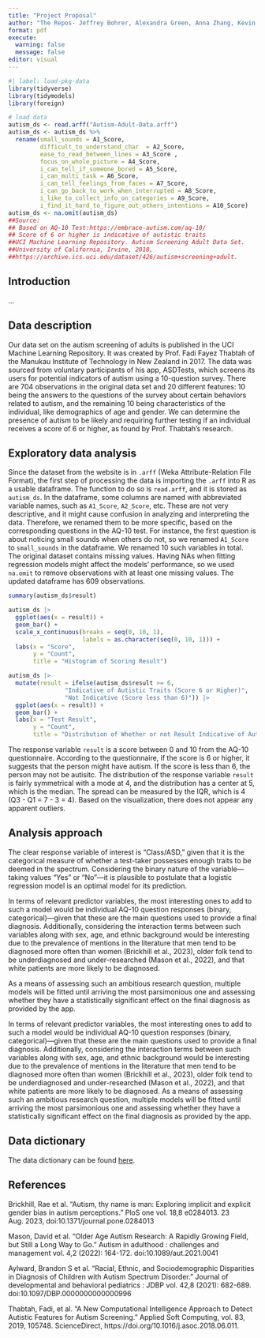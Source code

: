 ```yaml
---
title: "Project Proposal"
author: "The Repos- Jeffrey Bohrer, Alexandra Green, Anna Zhang, Kevin Lee"
format: pdf
execute: 
  warning: false
  message: false
editor: visual
---
```


```r
#| label: load-pkg-data
library(tidyverse)
library(tidymodels)
library(foreign)

# load data
autism_ds <- read.arff("Autism-Adult-Data.arff")
autism_ds <- autism_ds %>%
  rename(small_sounds = A1_Score, 
         difficult_to_understand_char  = A2_Score, 
         ease_to_read_between_lines = A3_Score ,
         focus_on_whole_picture = A4_Score,
         i_can_tell_if_someone_bored = A5_Score,
         i_can_multi_task = A6_Score,
         i_can_tell_feelings_from_faces = A7_Score,
         i_can_go_back_to_work_when_interrupted = A8_Score,
         i_like_to_collect_info_on_categories = A9_Score,
         i_find_it_hard_to_figure_out_others_intentions = A10_Score)
autism_ds <- na.omit(autism_ds)
##Source:
## Based on AQ-10 Test:https://embrace-autism.com/aq-10/
## Score of 6 or higher is indicative of autistic traits
##UCI Machine Learning Repository. Autism Screening Adult Data Set. 
##University of California, Irvine, 2018, 
##https://archive.ics.uci.edu/dataset/426/autism+screening+adult.
```

## Introduction

...

## Data description

Our data set on the autism screening of adults is published in the UCI Machine Learning Repository. It was created by Prof. Fadi Fayez Thabtah of the Manukau Institute of Technology in New Zealand in 2017. The data was sourced from voluntary participants of his app, ASDTests, which screens its users for potential indicators of autism using a 10-question survey. There are 704 observations in the original data set and 20 different features: 10 being the answers to the questions of the survey about certain behaviors related to autism, and the remaining 10 being characteristics of the individual, like demographics of age and gender. We can determine the presence of autism to be likely and requiring further testing if an individual receives a score of 6 or higher, as found by Prof. Thabtah's research.

## Exploratory data analysis

Since the dataset from the website is in `.arff` (Weka Attribute-Relation File Format), the first step of processing the data is importing the `.arff` into R as a usable dataframe. The function to do so is `read.arff`, and it is stored as `autism_ds`. In the dataframe, some columns are named with abbreviated variable names, such as `A1_Score`, `A2_Score`, etc. These are not very descriptive, and it might cause confusion in analyzing and interpreting the data. Therefore, we renamed them to be more specific, based on the corresponding questions in the AQ-10 test. For instance, the first question is about noticing small sounds when others do not, so we renamed `A1_Score` to `small_sounds` in the dataframe. We renamed 10 such variables in total. The original dataset contains missing values. Having NAs when fitting regression models might affect the models' performance, so we used `na.omit` to remove observations with at least one missing values. The updated dataframe has 609 observations.

```r
summary(autism_ds$result)

autism_ds |>
  ggplot(aes(x = result)) +
  geom_bar() +
  scale_x_continuous(breaks = seq(0, 10, 1), 
                     labels = as.character(seq(0, 10, 1))) +
  labs(x = "Score",
       y = "Count",
       title = "Histogram of Scoring Result")

autism_ds |>
  mutate(result = ifelse(autism_ds$result >= 6, 
                "Indicative of Autistic Traits (Score 6 or Higher)",
                "Not Indicative (Score less than 6)")) |>
  ggplot(aes(x = result)) +
  geom_bar() +
  labs(x = "Test Result",
       y = "Count",
       title = "Distribution of Whether or not Result Indicative of Autism")
```

The response variable `result` is a score between 0 and 10 from the AQ-10 questionnaire. According to the questionnaire, if the score is 6 or higher, it suggests that the person might have autism. If the score is less than 6, the person may not be autisitc. The distribution of the response variable `result` is fairly symmetrical with a mode at 4, and the distribution has a center at 5, which is the median. The spread can be measured by the IQR, which is 4 (Q3 - Q1 = 7 - 3 = 4). Based on the visualization, there does not appear any apparent outliers.

## Analysis approach

The clear response variable of interest is “Class/ASD,” given that it is the categorical measure of whether a test-taker possesses enough traits to be deemed in the spectrum. Considering the binary nature of the variable—taking values “Yes” or “No”—it is plausible to postulate that a logistic regression model is an optimal model for its prediction.

In terms of relevant predictor variables, the most interesting ones to add to such a model would be individual AQ-10 question responses (binary, categorical)—given that these are the main questions used to provide a final diagnosis. Additionally, considering the interaction terms between such variables along with sex, age, and ethnic background would be interesting due to the prevalence of mentions in the literature that men tend to be diagnosed more often than women (Brickhill et al., 2023), older folk tend to be underdiagnosed and under-researched (Mason et al., 2022), and that white patients are more likely to be diagnosed.

As a means of assessing such an ambitious research question, multiple models will be fitted until arriving the most parsimonious one and assessing whether they have a statistically significant effect on the final diagnosis as provided by the app.

In terms of relevant predictor variables, the most interesting ones to add to such a model would be individual AQ-10 question responses (binary, categorical)—given that these are the main questions used to provide a final diagnosis. Additionally, considering the interaction terms between such variables along with sex, age, and ethnic background would be interesting due to the prevalence of mentions in the literature that men tend to be diagnosed more often than women (Brickhill et al., 2023), older folk tend to be underdiagnosed and under-researched (Mason et al., 2022), and that white patients are more likely to be diagnosed. As a means of assessing such an ambitious research question, multiple models will be fitted until arriving the most parsimonious one and assessing whether they have a statistically significant effect on the final diagnosis as provided by the app.

## Data dictionary

The data dictionary can be found [here](https://archive.ics.uci.edu/dataset/426/autism+screening+adult).

## References

Brickhill, Rae et al. “Autism, thy name is man: Exploring implicit and explicit gender bias in autism perceptions.” PloS one vol. 18,8 e0284013. 23 Aug. 2023, doi:10.1371/journal.pone.0284013

Mason, David et al. “Older Age Autism Research: A Rapidly Growing Field, but Still a Long Way to Go.” Autism in adulthood : challenges and management vol. 4,2 (2022): 164-172. doi:10.1089/aut.2021.0041

Aylward, Brandon S et al. “Racial, Ethnic, and Sociodemographic Disparities in Diagnosis of Children with Autism Spectrum Disorder.” Journal of developmental and behavioral pediatrics : JDBP vol. 42,8 (2021): 682-689. doi:10.1097/DBP.0000000000000996

Thabtah, Fadi, et al. “A New Computational Intelligence Approach to Detect Autistic Features for Autism Screening.” Applied Soft Computing, vol. 83, 2019, 105748. ScienceDirect, https://doi.org/10.1016/j.asoc.2018.06.011.
